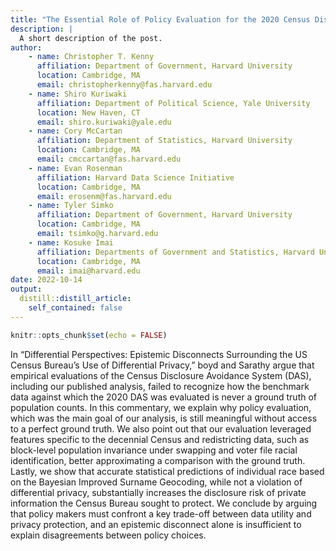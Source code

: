 ```yaml
---
title: "The Essential Role of Policy Evaluation for the 2020 Census Disclousre Avoidance System"
description: |
  A short description of the post.
author:
    - name: Christopher T. Kenny
      affiliation: Department of Government, Harvard University
      location: Cambridge, MA
      email: christopherkenny@fas.harvard.edu
    - name: Shiro Kuriwaki
      affiliation: Department of Political Science, Yale University
      location: New Haven, CT
      email: shiro.kuriwaki@yale.edu
    - name: Cory McCartan
      affiliation: Department of Statistics, Harvard University
      location: Cambridge, MA
      email: cmccartan@fas.harvard.edu
    - name: Evan Rosenman
      affiliation: Harvard Data Science Initiative
      location: Cambridge, MA
      email: erosenm@fas.harvard.edu
    - name: Tyler Simko
      affiliation: Department of Government, Harvard University
      location: Cambridge, MA
      email: tsimko@g.harvard.edu
    - name: Kosuke Imai
      affiliation: Departments of Government and Statistics, Harvard University
      location: Cambridge, MA
      email: imai@harvard.edu
date: 2022-10-14
output:
  distill::distill_article:
    self_contained: false
---
```



```r
knitr::opts_chunk$set(echo = FALSE)
```



In “Differential Perspectives: Epistemic Disconnects Surrounding the US Census Bureau’s Use 
of Differential Privacy,” boyd and Sarathy argue that empirical evaluations of the Census 
Disclosure Avoidance System (DAS), including our published analysis, failed to recognize how 
the benchmark data against which the 2020 DAS was evaluated is never a ground truth of 
population counts. In this commentary, we explain why policy evaluation, which was the main 
goal of our analysis, is still meaningful without access to a perfect ground truth. We also point 
out that our evaluation leveraged features specific to the decennial Census and redistricting data, 
such as block-level population invariance under swapping and voter file racial identification, 
better approximating a comparison with the ground truth. Lastly, we show that accurate 
statistical predictions of individual race based on the Bayesian Improved Surname Geocoding, 
while not a violation of differential privacy, substantially increases the disclosure risk of private 
information the Census Bureau sought to protect. We conclude by arguing that policy makers 
must confront a key trade-off between data utility and privacy protection, and an epistemic 
disconnect alone is insufficient to explain disagreements between policy choices.


